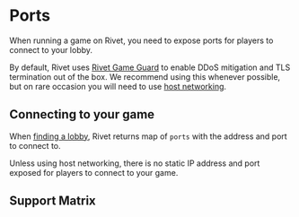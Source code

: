 # Ports

When running a game on Rivet, you need to expose ports for players to connect to your lobby.

By default, Rivet uses [Rivet Game Guard](/docs/dynamic-servers/concepts/game-guard) to enable DDoS mitigation and TLS termination out of the box. We recommend using this whenever possible, but on rare occasion you will need to use [host networking](/docs/dynamic-servers/concepts/host-bridge-networking).

## Connecting to your game

When [finding a lobby](/docs/matchmaker/api/lobbies/find), Rivet returns map of `ports` with the address and port to connect to.

Unless using host networking, there is no static IP address and port exposed for players to connect to your game.

## Support Matrix

<ProtocolSupportMatrix />
